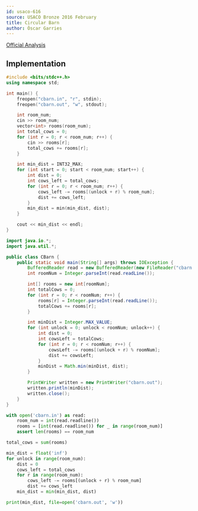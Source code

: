 ```yaml
---
id: usaco-616
source: USACO Bronze 2016 February
title: Circular Barn
author: Óscar Garries
---
```


[Official Analysis](http://www.usaco.org/current/data/sol_cbarn_bronze_feb16.html)

<LanguageSection>
<CPPSection>

## Implementation

```cpp
#include <bits/stdc++.h>
using namespace std;

int main() {
	freopen("cbarn.in", "r", stdin);
	freopen("cbarn.out", "w", stdout);

	int room_num;
	cin >> room_num;
	vector<int> rooms(room_num);
	int total_cows = 0;
	for (int r = 0; r < room_num; r++) {
		cin >> rooms[r];
		total_cows += rooms[r];
	}

	int min_dist = INT32_MAX;
	for (int start = 0; start < room_num; start++) {
		int dist = 0;
		int cows_left = total_cows;
		for (int r = 0; r < room_num; r++) {
			cows_left -= rooms[(unlock + r) % room_num];
			dist += cows_left;
		}
		min_dist = min(min_dist, dist);
	}

	cout << min_dist << endl;
}
```

</CPPSection>
<JavaSection>

```java
import java.io.*;
import java.util.*;

public class CBarn {
	public static void main(String[] args) throws IOException {
		BufferedReader read = new BufferedReader(new FileReader("cbarn.in"));
		int roomNum = Integer.parseInt(read.readLine());

		int[] rooms = new int[roomNum];
		int totalCows = 0;
		for (int r = 0; r < roomNum; r++) {
			rooms[r] = Integer.parseInt(read.readLine());
			totalCows += rooms[r];
		}

		int minDist = Integer.MAX_VALUE;
		for (int unlock = 0; unlock < roomNum; unlock++) {
			int dist = 0;
			int cowsLeft = totalCows;
			for (int r = 0; r < roomNum; r++) {
				cowsLeft -= rooms[(unlock + r) % roomNum];
				dist += cowsLeft;
			}
			minDist = Math.min(minDist, dist);
		}

		PrintWriter written = new PrintWriter("cbarn.out");
		written.println(minDist);
		written.close();
	}
}
```

</JavaSection>
<PySection>

```py
with open('cbarn.in') as read:
	room_num = int(read.readline())
	rooms = [int(read.readline()) for _ in range(room_num)]
	assert len(rooms) == room_num

total_cows = sum(rooms)

min_dist = float('inf')
for unlock in range(room_num):
	dist = 0
	cows_left = total_cows
	for r in range(room_num):
		cows_left -= rooms[(unlock + r) % room_num]
		dist += cows_left
	min_dist = min(min_dist, dist)

print(min_dist, file=open('cbarn.out', 'w'))
```

</PySection>
</LanguageSection>
